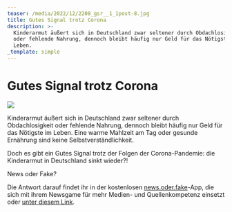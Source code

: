 ```yaml
---
teaser: /media/2022/12/2208_gsr__1_1post-8.jpg
title: Gutes Signal trotz Corona
description: >-
  Kinderarmut äußert sich in Deutschland zwar seltener durch Obdachlosigkeit
  oder fehlende Nahrung, dennoch bleibt häufig nur Geld für das Nötigste im
  Leben.
_template: simple
---
```


# Gutes Signal trotz Corona

![](/media/2022/12/2208_gsr__1_1post-8.jpg)

Kinderarmut äußert sich in Deutschland zwar seltener durch Obdachlosigkeit oder fehlende Nahrung, dennoch bleibt häufig nur Geld für das Nötigste im Leben. Eine warme Mahlzeit am Tag oder gesunde Ernährung sind keine Selbstverständlichkeit.

Doch es gibt ein Gutes Signal trotz der Folgen der Corona-Pandemie: die Kinderarmut in Deutschland sinkt wieder?!

News oder Fake?

Die Antwort darauf findet ihr in der kostenlosen [news.oder.fake](https://www.facebook.com/newsoderfake?__cft__%5B0%5D=AZXNmrJZYJ1JTFJshHyxJWsK-rryjK6-3tTj-FVMMGNDDrbmOKWgdKXtNK6nwqdt4WEPXsr9dzJsO34FNs18jp7BgboiBH5dMvlClCjIH7Fs_jq0k4S_3MZAvgTfhQ1UiRpwM-kTLGBNQhD6_YV2_Kmupu9golPK0iE46J00nIge-Z3HdCVGH8AuzKuIvWQqLEVAa2dp0ioM9-WUoDud1O8T&__tn__=-%5DK-R)-App, die sich mit ihrem Newsgame für mehr Medien- und Quellenkompetenz einsetzt oder [unter diesem Link](https://headline.newsoderfake.de/kinderarmut-in-deutschland-9UTGNs?fbclid=IwAR1hpPYX1VeHpTc1GAQcnHUiGSq3ahYTICuW9qSkHsVHz-oGvVmmxjrKfBg).
